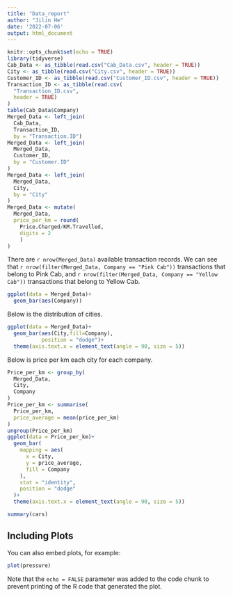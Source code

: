 ```yaml
---
title: "Data_report"
author: "Jilin He"
date: '2022-07-06'
output: html_document
---
```


```r
knitr::opts_chunk$set(echo = TRUE)
library(tidyverse)
Cab_Data <- as_tibble(read.csv("Cab_Data.csv", header = TRUE))
City <- as_tibble(read.csv("City.csv", header = TRUE))
Customer_ID <- as_tibble(read.csv("Customer_ID.csv", header = TRUE))
Transaction_ID <- as_tibble(read.csv(
  "Transaction_ID.csv",
  header = TRUE)
)
table(Cab_Data$Company)
Merged_Data <- left_join(
  Cab_Data,
  Transaction_ID, 
  by = "Transaction.ID")
Merged_Data <- left_join(
  Merged_Data,
  Customer_ID,
  by = "Customer.ID"
)
Merged_Data <- left_join(
  Merged_Data,
  City,
  by = "City"
)
Merged_Data <- mutate(
  Merged_Data,
  price_per_km = round(
    Price.Charged/KM.Travelled,
    digits = 2
    )
)
```

There are `r nrow(Merged_Data)` available transaction records. We can see that `r nrow(filter(Merged_Data, Company == "Pink Cab"))` transactions that belong to Pink Cab, and `r nrow(filter(Merged_Data, Company == "Yellow Cab"))` transactions that belong to Yellow Cab.

```r
ggplot(data = Merged_Data)+
  geom_bar(aes(Company))
```

Below is the distribution of cities.
```r
ggplot(data = Merged_Data)+
  geom_bar(aes(City,fill=Company), 
           position = "dodge")+
  theme(axis.text.x = element_text(angle = 90, size = 5))
```

Below is price per km each city for each company.

```r
Price_per_km <- group_by(
  Merged_Data,
  City,
  Company
)
Price_per_km <- summarise(
  Price_per_km,
  price_average = mean(price_per_km)
)
ungroup(Price_per_km)
ggplot(data = Price_per_km)+
  geom_bar(
    mapping = aes(
      x = City,
      y = price_average, 
      fill = Company
    ),
    stat = "identity",
    position = "dodge"
  )+
  theme(axis.text.x = element_text(angle = 90, size = 5))
```

```r
summary(cars)
```

## Including Plots

You can also embed plots, for example:

```r
plot(pressure)
```

Note that the `echo = FALSE` parameter was added to the code chunk to prevent printing of the R code that generated the plot.
